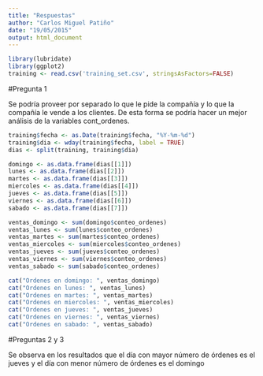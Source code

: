 ```yaml
---
title: "Respuestas"
author: "Carlos Miguel Patiño"
date: "19/05/2015"
output: html_document
---
```



```r
library(lubridate)
library(ggplot2)
training <- read.csv('training_set.csv', stringsAsFactors=FALSE)
```

#Pregunta 1

Se podría proveer por separado lo que le pide la compañía y lo que la compañía le vende a los clientes. De esta forma se podría hacer un mejor análisis de la variables cont_ordenes.

```r
training$fecha <- as.Date(training$fecha, "%Y-%m-%d")
training$dia <- wday(training$fecha, label = TRUE)
dias <- split(training, training$dia)
```

```r
domingo <- as.data.frame(dias[[1]])
lunes <- as.data.frame(dias[[2]])
martes <- as.data.frame(dias[[3]])
miercoles <- as.data.frame(dias[[4]])
jueves <- as.data.frame(dias[[5]])
viernes <- as.data.frame(dias[[6]])
sabado <- as.data.frame(dias[[7]])
```

```r
ventas_domingo <- sum(domingo$conteo_ordenes)
ventas_lunes <- sum(lunes$conteo_ordenes)
ventas_martes <- sum(martes$conteo_ordenes)
ventas_miercoles <- sum(miercoles$conteo_ordenes)
ventas_jueves <- sum(jueves$conteo_ordenes)
ventas_viernes <- sum(viernes$conteo_ordenes)
ventas_sabado <- sum(sabado$conteo_ordenes)
```

```r
cat("Ordenes en domingo: ", ventas_domingo)
cat("Ordenes en lunes: ", ventas_lunes)
cat("Ordenes en martes: ", ventas_martes)
cat("Ordenes en miercoles: ", ventas_miercoles)
cat("Ordenes en jueves: ", ventas_jueves)
cat("Ordenes en viernes: ", ventas_viernes)
cat("Ordenes en sabado: ", ventas_sabado)
```

#Preguntas 2 y 3

Se observa en los resultados que el día con mayor número de órdenes es el jueves y el día con menor número de órdenes es el domingo
